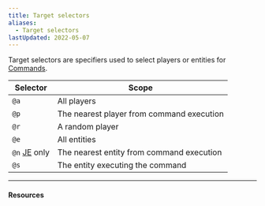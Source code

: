 ```yaml
---
title: Target selectors
aliases:
  - Target selectors
lastUpdated: 2022-05-07
---
```



Target selectors are specifiers used to select players or entities for [Commands](/commands).

| Selector                     | Scope                                     |
| ---------------------------- | ----------------------------------------- |
| `@a`                         | All players                               |
| `@p`                         | The nearest player from command execution |
| `@r`                         | A random player                           |
| `@e`                         | All entities                              |
| `@n` [JE](/javaedition) only | The nearest entity from command execution |
| `@s`                         | The entity executing the command          |

---

#### Resources

<Wiki path="w/Target_selectors" />